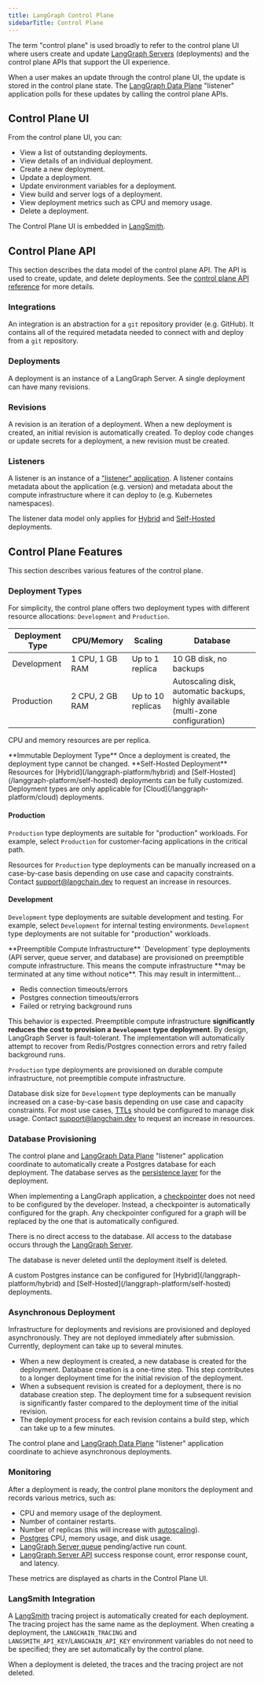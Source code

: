 ```yaml
---
title: LangGraph Control Plane
sidebarTitle: Control Plane
---
```


The term "control plane" is used broadly to refer to the control plane UI where users create and update [LangGraph Servers](/langgraph-platform/langgraph-server) (deployments) and the control plane APIs that support the UI experience.

When a user makes an update through the control plane UI, the update is stored in the control plane state. The [LangGraph Data Plane](/langgraph-platform/data-plane) "listener" application polls for these updates by calling the control plane APIs.

## Control Plane UI

From the control plane UI, you can:

* View a list of outstanding deployments.
* View details of an individual deployment.
* Create a new deployment.
* Update a deployment.
* Update environment variables for a deployment.
* View build and server logs of a deployment.
* View deployment metrics such as CPU and memory usage.
* Delete a deployment.

The Control Plane UI is embedded in [LangSmith](https://docs.smith.langchain.com).

## Control Plane API

This section describes the data model of the control plane API. The API is used to create, update, and delete deployments. See the [control plane API reference](/langgraph-platform/api-ref-control-plane) for more details.

### Integrations

An integration is an abstraction for a `git` repository provider (e.g. GitHub). It contains all of the required metadata needed to connect with and deploy from a `git` repository.

### Deployments

A deployment is an instance of a LangGraph Server. A single deployment can have many revisions.

### Revisions

A revision is an iteration of a deployment. When a new deployment is created, an initial revision is automatically created. To deploy code changes or update secrets for a deployment, a new revision must be created.

### Listeners

A listener is an instance of a ["listener" application](/langgraph-platform/data-plane#”listener”-application). A listener contains metadata about the application (e.g. version) and metadata about the compute infrastructure where it can deploy to (e.g. Kubernetes namespaces).

The listener data model only applies for [Hybrid](/langgraph-platform/hybrid) and [Self-Hosted](/langgraph-platform/self-hosted) deployments.

## Control Plane Features

This section describes various features of the control plane.

### Deployment Types

For simplicity, the control plane offers two deployment types with different resource allocations: `Development` and `Production`.

| **Deployment Type** | **CPU/Memory**  | **Scaling**         | **Database**                                                                     |
|---------------------|-----------------|---------------------|----------------------------------------------------------------------------------|
| Development         | 1 CPU, 1 GB RAM | Up to 1 replica   | 10 GB disk, no backups                                                           |
| Production          | 2 CPU, 2 GB RAM | Up to 10 replicas | Autoscaling disk, automatic backups, highly available (multi-zone configuration) |

CPU and memory resources are per replica.

<Warning>
**Immutable Deployment Type**
Once a deployment is created, the deployment type cannot be changed.
</Warning>

<Info>
**Self-Hosted Deployment**
Resources for [Hybrid](/langgraph-platform/hybrid) and [Self-Hosted](/langgraph-platform/self-hosted) deployments can be fully customized. Deployment types are only applicable for [Cloud](/langgraph-platform/cloud) deployments.
</Info>

#### Production

`Production` type deployments are suitable for "production" workloads. For example, select `Production` for customer-facing applications in the critical path.

Resources for `Production` type deployments can be manually increased on a case-by-case basis depending on use case and capacity constraints. Contact support@langchain.dev to request an increase in resources.

#### Development

`Development` type deployments are suitable development and testing. For example, select `Development` for internal testing environments. `Development` type deployments are not suitable for "production" workloads.

<Danger>
**Preemptible Compute Infrastructure**
`Development` type deployments (API server, queue server, and database) are provisioned on preemptible compute infrastructure. This means the compute infrastructure **may be terminated at any time without notice**. This may result in intermittent...

* Redis connection timeouts/errors
* Postgres connection timeouts/errors
* Failed or retrying background runs

This behavior is expected. Preemptible compute infrastructure **significantly reduces the cost to provision a `Development` type deployment**. By design, LangGraph Server is fault-tolerant. The implementation will automatically attempt to recover from Redis/Postgres connection errors and retry failed background runs.

`Production` type deployments are provisioned on durable compute infrastructure, not preemptible compute infrastructure.
</Danger>

Database disk size for `Development` type deployments can be manually increased on a case-by-case basis depending on use case and capacity constraints. For most use cases, [TTLs](/langgraph-platform/configure-ttl) should be configured to manage disk usage. Contact support@langchain.dev to request an increase in resources.

### Database Provisioning

The control plane and [LangGraph Data Plane](/langgraph-platform/data-plane) "listener" application coordinate to automatically create a Postgres database for each deployment. The database serves as the [persistence layer](/oss/python/langgraph/persistence#memory-store) for the deployment.

When implementing a LangGraph application, a [checkpointer](/oss/python/langgraph/persistence#checkpointer-libraries) does not need to be configured by the developer. Instead, a checkpointer is automatically configured for the graph. Any checkpointer configured for a graph will be replaced by the one that is automatically configured.

There is no direct access to the database. All access to the database occurs through the [LangGraph Server](/langgraph-platform/langgraph-server).

The database is never deleted until the deployment itself is deleted.

<Info>
A custom Postgres instance can be configured for [Hybrid](/langgraph-platform/hybrid) and [Self-Hosted](/langgraph-platform/self-hosted) deployments.
</Info>

### Asynchronous Deployment

Infrastructure for deployments and revisions are provisioned and deployed asynchronously. They are not deployed immediately after submission. Currently, deployment can take up to several minutes.

* When a new deployment is created, a new database is created for the deployment. Database creation is a one-time step. This step contributes to a longer deployment time for the initial revision of the deployment.
* When a subsequent revision is created for a deployment, there is no database creation step. The deployment time for a subsequent revision is significantly faster compared to the deployment time of the initial revision.
* The deployment process for each revision contains a build step, which can take up to a few minutes.

The control plane and [LangGraph Data Plane](/langgraph-platform/data-plane) "listener" application coordinate to achieve asynchronous deployments.

### Monitoring

After a deployment is ready, the control plane monitors the deployment and records various metrics, such as:

* CPU and memory usage of the deployment.
* Number of container restarts.
* Number of replicas (this will increase with [autoscaling](/langgraph-platform/data-plane#autoscaling)).
* [Postgres](/langgraph-platform/data-plane#postgres) CPU, memory usage, and disk usage.
* [LangGraph Server queue](/langgraph-platform/langgraph-server#persistence-and-task-queue) pending/active run count.
* [LangGraph Server API](/langgraph-platform/langgraph-server) success response count, error response count, and latency.

These metrics are displayed as charts in the Control Plane UI.

### LangSmith Integration

A [LangSmith](/langsmith/home) tracing project is automatically created for each deployment. The tracing project has the same name as the deployment. When creating a deployment, the `LANGCHAIN_TRACING` and `LANGSMITH_API_KEY`/`LANGCHAIN_API_KEY` environment variables do not need to be specified; they are set automatically by the control plane.

When a deployment is deleted, the traces and the tracing project are not deleted.
